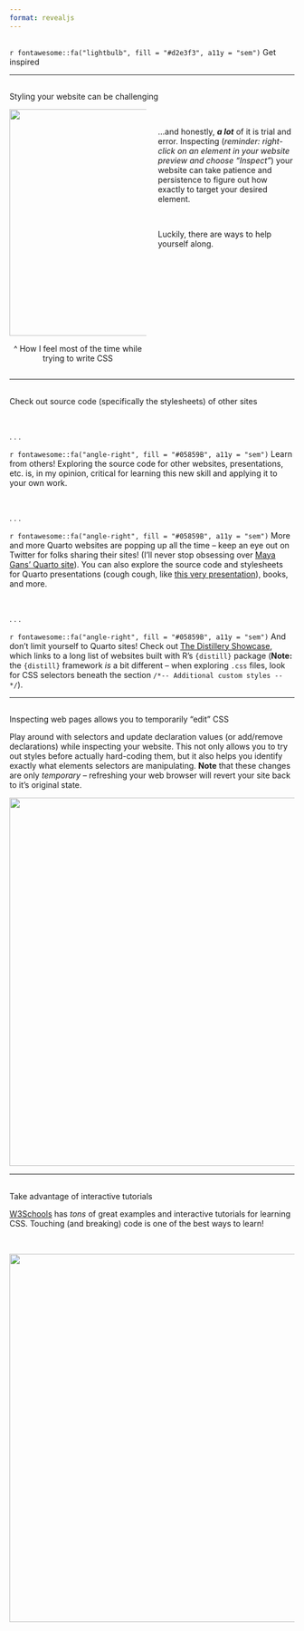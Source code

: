 ```yaml
---
format: revealjs
---
```


##  {#get-inspired data-menu-title="Get inspired" background="#053660"}

<div class="page-center">
<div class="custom-subtitle">`r fontawesome::fa("lightbulb", fill = "#d2e3f3", a11y = "sem")` Get inspired</div>
</div>

---

##  {#trial-error data-menu-title="Styling = lots of trial & error"}

<p class="slide-title">Styling your website can be challenging</p>

:::: {.columns}
::: {.column width="50%"}
<center><img src="images/dont-know.gif" width="400"/></center>
<center><p class="caption-text gray-text topbr">^ How I feel most of the time while trying to write CSS</p></center>
:::
::: {.column width="50%"}
<br>
<p class="body-text">...and honestly, ***a lot*** of it is trial and error. Inspecting (*reminder: right-click on an element in your website preview and choose "Inspect"*) your website can take patience and persistence to figure out how exactly to target your desired element.</p>

<br>

<p class="body-text bottombr">Luckily, there are ways to help yourself along.</p>

:::
::::

---

##  {#look-at-other-sites data-menu-title="Look at other websites"}

<p class="slide-title">Check out source code (specifically the stylesheets) of other sites</p>

<br>

. . . 

<p class="caption-text topbr bottombr">`r fontawesome::fa("angle-right", fill = "#05859B", a11y = "sem")` Learn from others! Exploring the source code for other websites, presentations, etc. is, in my opinion, critical for learning this new skill and applying it to your own work.</p> 

<br>

. . . 

<p class="caption-text bottombr">`r fontawesome::fa("angle-right", fill = "#05859B", a11y = "sem")`  More and more Quarto websites are popping up all the time -- keep an eye out on Twitter for folks sharing their sites! (I'll never stop obsessing over [Maya Gans' Quarto site](https://maya.rbind.io/)). You can also explore the source code and stylesheets for Quarto presentations (cough cough, like [this very presentation](https://github.com/UCSB-MEDS/customizing-quarto-websites)), books, and more.</p>

<br>

. . . 

<p class="caption-text bottombr">`r fontawesome::fa("angle-right", fill = "#05859B", a11y = "sem")`  And don't limit yourself to Quarto sites! Check out [The Distillery Showcase](https://distillery.rbind.io/), which links to a long list of websites built with R's `{distill}` package (**Note:** the `{distill}` framework *is* a bit different -- when exploring `.css` files, look for CSS selectors beneath the section `/*-- Additional custom styles --*/`).</p>


---

##  {#inspect-edit data-menu-title="'Edit' while you Inspect"}

<p class="slide-title">Inspecting web pages allows you to temporarily "edit" CSS</p>

<p class="caption-text bottombr">Play around with selectors and update declaration values (or add/remove declarations) while inspecting your website. This not only allows you to try out styles before actually hard-coding them, but it also helps you identify exactly what elements selectors are manipulating. **Note** that these changes are only *temporary* -- refreshing your web browser will revert your site back to it's original state.</p>

<center><img src="images/inspect-edit.gif" width="650"/></center>

---

##  {#inspect-edit data-menu-title="Interactive tutorials"}

<p class="slide-title">Take advantage of interactive tutorials</p>

<p class="body-text bottombr">[W3Schools](https://www.w3schools.com/css/default.asp) has *tons* of great examples and interactive tutorials for learning CSS. Touching (and breaking) code is one of the best ways to learn!</p>

<br>

<center><img src="images/w3-try.gif" width="650"/></center>
